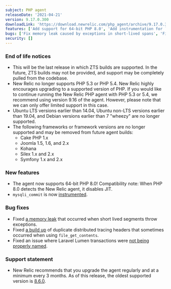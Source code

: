 ```yaml
---
subject: PHP agent
releaseDate: '2021-04-21'
version: 9.17.0.300
downloadLink: 'https://download.newrelic.com/php_agent/archive/9.17.0.300'
features: ['Add support for 64-bit PHP 8.0', 'Add instrumentation for `mysqli_commit`']
bugs: ['Fix memory leak caused by exceptions in short-lived spans', 'Fix duplicate distributed tracing headers caused by `file_get_contents`', 'Fix Laravel Lumen transaction naming']
security: []
---
```


### End of life notices

* This will be the last release in which ZTS builds are supported. In the future, ZTS builds may not be provided, and support may be completely pulled from the codebase.
* New Relic no longer supports PHP 5.3 or PHP 5.4. New Relic highly encourages upgrading to a supported version of PHP. If you would like to continue running the New Relic PHP agent with PHP 5.3 or 5.4, we recommend using version 9.16 of the agent. However, please note that we can only offer limited support in this case.
* Ubuntu LTS versions earlier than 14.04, Ubuntu non-LTS versions earlier than 19.04, and Debian versions earlier than 7 "wheezy" are no longer supported.
* The following frameworks or framework versions are no longer supported and may be removed from future agent builds:
  * Cake PHP 1.x
  * Joomla 1.5, 1.6, and 2.x
  * Kohana
  * Silex 1.x and 2.x
  * Symfony 1.x and 2.x

### New features

* The agent now supports 64-bit PHP 8.0! Compatibility note: When PHP 8.0 detects the New Relic agent, it disables JIT.
* `mysqli_commit` is now [instrumented](https://github.com/newrelic/newrelic-php-agent/pull/102).

### Bug fixes

* Fixed [a memory leak](https://github.com/newrelic/newrelic-php-agent/pull/123) that occurred when short lived segments throw exceptions.
* Fixed [a build up](https://github.com/newrelic/newrelic-php-agent/pull/120) of duplicate distributed tracing headers that sometimes occurred when using `file_get_contents`.
* Fixed an issue where Laravel Lumen transactions were [not being properly named](https://github.com/newrelic/newrelic-php-agent/pull/135).

### Support statement

* New Relic recommends that you upgrade the agent regularly and at a minimum every 3 months. As of this release, the oldest supported version is [8.6.0](https://docs.newrelic.com/docs/release-notes/agent-release-notes/php-release-notes/php-agent-860238/).
